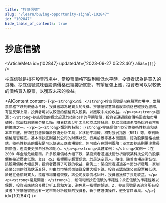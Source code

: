 ```yaml
---
title: "抄底信號"
slug: "/learn/buying-opportunity-signal-102847"
id: "102847"
hide_table_of_contents: true
---
```



# 抄底信號

<ArticleMeta id={102847} updatedAt={'2023-09-27 05:22:46'} alias={`[]`} />
<div className='border-solid border-b border-t-0 my-4 border-[var(--ifm-color-gray-300)]' />

抄底信號是指在股票市場中，當股票價格下跌到較低水平時，投資者認為是買入的良機。抄底信號意味着股票價格已經接近底部，有望反彈上漲，投資者可以以較低的價格買入股票，以獲取未來的收益。

<AIContent content={`<p><strong>定義：</strong>抄底信號是指在股票市場中，當股票價格下跌到較低水平時，投資者認為是買入的良機。抄底信號意味着股票價格已經接近底部，有望反彈上漲，投資者可以以較低的價格買入股票，以獲取未來的收益。</p><p><strong>起源：</strong>抄底信號的概念起源於技術分析的早期階段，投資者通過觀察價格圖表和市場趨勢，試圖找到價格的最低點。隨着技術分析工具和方法的發展，抄底信號逐漸成為投資者常用的策略之一。</p><p><strong>類別與特點：</strong>抄底信號可以分為技術性抄底和基本面抄底。技術性抄底依賴於技術分析工具，如移動平均線、相對強弱指數（RSI）等，來判斷價格是否觸底。基本面抄底則基於公司的財務狀況、行業前景等基本面因素，認為股票價格被低估。技術性抄底的優點是可以快速反應市場變化，但可能存在誤判風險；基本面抄底則更注重長期價值，但需要更多的分析和耐心。</p><p><strong>具體案例：</strong>案例一：在 2008 年金融危機期間，許多股票價格大幅下跌。某投資者通過技術分析發現某科技公司的股票價格接近歷史低點，並且 RSI 指標顯示超賣信號，於是決定買入。隨後，隨着市場逐漸恢復，該股票價格大幅反彈，投資者獲得了可觀的收益。案例二：某投資者通過基本面分析發現一家制造業公司的財務狀況良好，但由於市場恐慌導致股價大幅下跌。投資者認為該公司股票被低估，於是在低價時買入。隨着市場情緒恢復，該公司股票價格回升，投資者獲得了長期收益。</p><p><strong>常見問題：</strong>1. 如何判斷抄底信號的準確性？抄底信號的準確性難以保證，投資者應結合多種分析工具和方法，避免單一指標的誤導。2. 抄底信號是否適合所有投資者？抄底信號適合有一定市場分析經驗的投資者，新手應謹慎操作，避免盲目跟風。</p>`} id={102847} />
